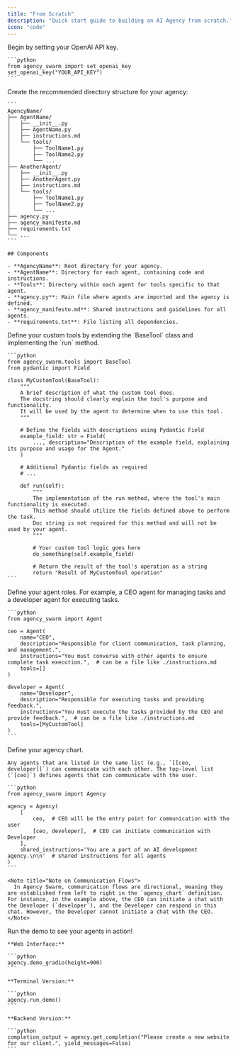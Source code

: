 ```yaml
---
title: "From Scratch"
description: "Quick start guide to building an AI Agency from scratch."
icon: "code"
---
```


<Steps>
  <Step title="Set Your OpenAI Key">
    Begin by setting your OpenAI API key.

    ```python
    from agency_swarm import set_openai_key
    set_openai_key("YOUR_API_KEY")
    ```
  </Step>

  <Step title="Create Project Structure">
    Create the recommended directory structure for your agency:

    ```
    AgencyName/
    ├── AgentName/
    │   ├── __init__.py
    │   ├── AgentName.py
    │   ├── instructions.md
    │   └── tools/
    │       ├── ToolName1.py
    │       ├── ToolName2.py
    │       └── ...
    ├── AnotherAgent/
    │   ├── __init__.py
    │   ├── AnotherAgent.py
    │   ├── instructions.md
    │   └── tools/
    │       ├── ToolName1.py
    │       ├── ToolName2.py
    │       └── ...
    ├── agency.py
    ├── agency_manifesto.md
    ├── requirements.txt
    └── ...
    ```

    ## Components

    - **AgencyName**: Root directory for your agency.
    - **AgentName**: Directory for each agent, containing code and instructions.
    - **Tools**: Directory within each agent for tools specific to that agent.
    - **agency.py**: Main file where agents are imported and the agency is defined.
    - **agency_manifesto.md**: Shared instructions and guidelines for all agents.
    - **requirements.txt**: File listing all dependencies.
  </Step>

  <Step title="Create Tools">
    Define your custom tools by extending the `BaseTool` class and implementing the `run` method.

    ```python
    from agency_swarm.tools import BaseTool
    from pydantic import Field

    class MyCustomTool(BaseTool):
        """
        A brief description of what the custom tool does.
        The docstring should clearly explain the tool's purpose and functionality.
        It will be used by the agent to determine when to use this tool.
        """

        # Define the fields with descriptions using Pydantic Field
        example_field: str = Field(
            ..., description="Description of the example field, explaining its purpose and usage for the Agent."
        )

        # Additional Pydantic fields as required
        # ...

        def run(self):
            """
            The implementation of the run method, where the tool's main functionality is executed.
            This method should utilize the fields defined above to perform the task.
            Doc string is not required for this method and will not be used by your agent.
            """

            # Your custom tool logic goes here
            do_something(self.example_field)

            # Return the result of the tool's operation as a string
            return "Result of MyCustomTool operation"
    ```
  </Step>

  <Step title="Define Agent Roles">
    Define your agent roles. For example, a CEO agent for managing tasks and a developer agent for executing tasks.

    ```python
    from agency_swarm import Agent

    ceo = Agent(
        name="CEO",
        description="Responsible for client communication, task planning, and management.",
        instructions="You must converse with other agents to ensure complete task execution.",  # can be a file like ./instructions.md
        tools=[]
    )

    developer = Agent(
        name="Developer",
        description="Responsible for executing tasks and providing feedback.",
        instructions="You must execute the tasks provided by the CEO and provide feedback.",  # can be a file like ./instructions.md
        tools=[MyCustomTool]
    )
    ```
  </Step>

  <Step title="Create Agency">
    Define your agency chart.

    Any agents that are listed in the same list (e.g., `[[ceo, developer]]`) can communicate with each other. The top-level list (`[ceo]`) defines agents that can communicate with the user.

    ```python
    from agency_swarm import Agency

    agency = Agency(
        [
            ceo,  # CEO will be the entry point for communication with the user
            [ceo, developer],  # CEO can initiate communication with Developer
        ],
        shared_instructions='You are a part of an AI development agency.\n\n'  # shared instructions for all agents
    )
    ```

    <Note title="Note on Communication Flows">
      In Agency Swarm, communication flows are directional, meaning they are established from left to right in the `agency_chart` definition. For instance, in the example above, the CEO can initiate a chat with the Developer (`developer`), and the Developer can respond in this chat. However, the Developer cannot initiate a chat with the CEO.
    </Note>
  </Step>

  <Step title="Run Demo">
    Run the demo to see your agents in action!

    **Web Interface:**

    ```python
    agency.demo_gradio(height=900)
    ```

    **Terminal Version:**

    ```python
    agency.run_demo()
    ```

    **Backend Version:**

    ```python
    completion_output = agency.get_completion("Please create a new website for our client.", yield_messages=False)
    ```
  </Step>
</Steps>
